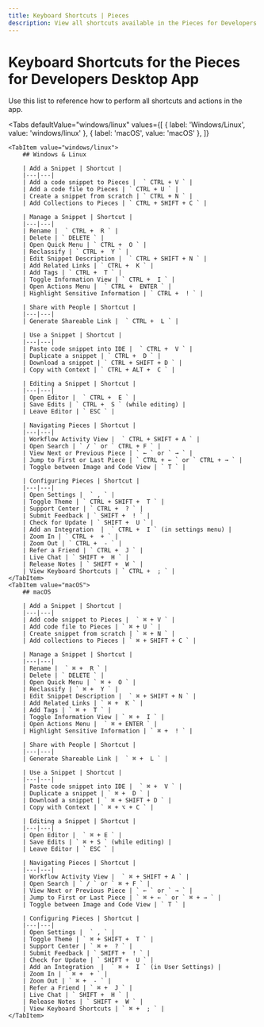 ```yaml
---
title: Keyboard Shortcuts | Pieces
description: View all shortcuts available in the Pieces for Developers Desktop App.
---
```


<link rel="canonical" href="https://docs.piecs.app/features/keyboard-shortcuts" />

# Keyboard Shortcuts for the Pieces for Developers Desktop App
Use this list to reference how to perform all shortcuts and actions in the app.

<Tabs
    defaultValue="windows/linux"
    values={[
        { label: 'Windows/Linux', value: 'windows/linux' },
        { label: 'macOS', value: 'macOS' },
    ]}
>
    <TabItem value="windows/linux">
        ## Windows & Linux

        | Add a Snippet | Shortcut |
        |---|---|
        | Add a code snippet to Pieces |  ` CTRL + V ` |
        | Add a code file to Pieces | ` CTRL + U ` |
        | Create a snippet from scratch | ` CTRL + N ` |
        | Add Collections to Pieces | ` CTRL + SHIFT + C ` |

        | Manage a Snippet | Shortcut |
        |---|---|
        | Rename |  ` CTRL +  R ` |
        | Delete | ` DELETE ` |
        | Open Quick Menu | ` CTRL +  O ` |
        | Reclassify | ` CTRL +  Y ` |
        | Edit Snippet Description |  ` CTRL + SHIFT + N ` |
        | Add Related Links | ` CTRL +  K ` |
        | Add Tags | ` CTRL +  T ` |
        | Toggle Information View | ` CTRL +  I ` |
        | Open Actions Menu |  ` CTRL +  ENTER ` |
        | Highlight Sensitive Information | ` CTRL +  ! ` |

        | Share with People | Shortcut |
        |---|---|
        | Generate Shareable Link |  ` CTRL +  L ` |

        | Use a Snippet | Shortcut |
        |---|---|
        | Paste code snippet into IDE |  ` CTRL +  V ` |
        | Duplicate a snippet | ` CTRL +  D ` |
        | Download a snippet | ` CTRL + SHIFT + D ` |
        | Copy with Context | ` CTRL + ALT +  C ` |

        | Editing a Snippet | Shortcut |
        |---|---|
        | Open Editor |  ` CTRL +  E ` |
        | Save Edits | ` CTRL +  S ` (while editing) |
        | Leave Editor | ` ESC ` |

        | Navigating Pieces | Shortcut |
        |---|---|
        | Workflow Activity View |  ` CTRL + SHIFT + A ` |
        | Open Search | ` / ` or ` CTRL + F ` |
        | View Next or Previous Piece | ` ← ` or ` → ` |
        | Jump to First or Last Piece | ` CTRL + ← ` or ` CTRL + → ` |
        | Toggle between Image and Code View | ` T ` |

        | Configuring Pieces | Shortcut |
        |---|---|
        | Open Settings |  ` , ` |
        | Toggle Theme | ` CTRL + SHIFT +  T ` |
        | Support Center | ` CTRL +  ? ` |
        | Submit Feedback | ` SHIFT +  ! ` |
        | Check for Update | ` SHIFT +  U ` |
        | Add an Integration  |  ` CTRL +  I ` (in settings menu) |
        | Zoom In | ` CTRL +  + ` |
        | Zoom Out | ` CTRL +  - ` |
        | Refer a Friend | ` CTRL +  J ` |
        | Live Chat | ` SHIFT +  H ` |
        | Release Notes | ` SHIFT +  W ` |
        | View Keyboard Shortcuts | ` CTRL +  ; ` |
    </TabItem>
    <TabItem value="macOS">
        ## macOS

        | Add a Snippet | Shortcut |
        |---|---|
        | Add code snippet to Pieces |  ` ⌘ + V ` |
        | Add code file to Pieces | ` ⌘ + U ` |
        | Create snippet from scratch | ` ⌘ + N ` |
        | Add collections to Pieces | ` ⌘ + SHIFT + C ` |

        | Manage a Snippet | Shortcut |
        |---|---|
        | Rename |  ` ⌘ +  R ` |
        | Delete | ` DELETE ` |
        | Open Quick Menu | ` ⌘ +  O ` |
        | Reclassify | ` ⌘ +  Y ` |
        | Edit Snippet Description |  ` ⌘ + SHIFT + N ` |
        | Add Related Links | ` ⌘ +  K ` |
        | Add Tags | ` ⌘ +  T ` |
        | Toggle Information View | ` ⌘ +  I ` |
        | Open Actions Menu |  ` ⌘ + ENTER ` |
        | Highlight Sensitive Information | ` ⌘ +  ! ` |

        | Share with People | Shortcut |
        |---|---|
        | Generate Shareable Link |  ` ⌘ +  L ` |

        | Use a Snippet | Shortcut |
        |---|---|
        | Paste code snippet into IDE |  ` ⌘ +  V ` |
        | Duplicate a snippet | ` ⌘ +  D ` |
        | Download a snippet | ` ⌘ + SHIFT + D ` |
        | Copy with Context | ` ⌘ + ⌥ + C ` |

        | Editing a Snippet | Shortcut |
        |---|---|
        | Open Editor |  ` ⌘ + E ` |
        | Save Edits | ` ⌘ + S ` (while editing) |
        | Leave Editor | ` ESC ` |

        | Navigating Pieces | Shortcut |
        |---|---|
        | Workflow Activity View |  ` ⌘ + SHIFT + A ` |
        | Open Search | ` / ` or ` ⌘ + F ` |
        | View Next or Previous Piece | ` ← ` or ` → ` |
        | Jump to First or Last Piece | ` ⌘ + ← ` or ` ⌘ + → ` |
        | Toggle between Image and Code View | ` T ` |

        | Configuring Pieces | Shortcut |
        |---|---|
        | Open Settings |  ` , ` |
        | Toggle Theme | ` ⌘ + SHIFT +  T ` |
        | Support Center | ` ⌘ +  ? ` |
        | Submit Feedback | ` SHIFT +  ! ` |
        | Check for Update | ` SHIFT +  U ` |
        | Add an Integration  |  ` ⌘ +  I ` (in User Settings) |
        | Zoom In | ` ⌘ +  + ` |
        | Zoom Out | ` ⌘ +  - ` |
        | Refer a Friend | ` ⌘ +  J ` |
        | Live Chat | ` SHIFT +  H ` |
        | Release Notes | ` SHIFT +  W ` |
        | View Keyboard Shortcuts | ` ⌘ +  ; ` |
    </TabItem>
</Tabs>


